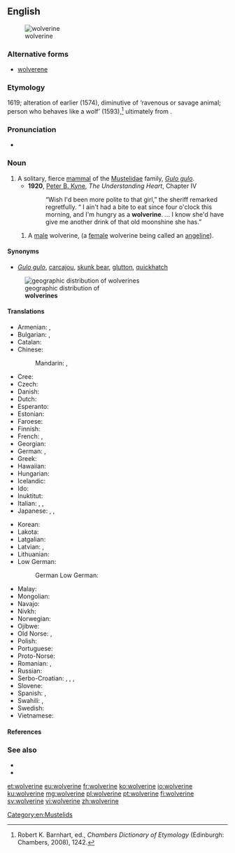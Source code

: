 {{also|Wolverine}}
==English==
[[Image:Wolverine.jpg|thumb|wolverine]]
===Alternative forms===
* [[wolverene]]

===Etymology===
1619; alteration of earlier {{term|wolvering|lang=en}} (1574), diminutive of {{term|wolver|lang=en}} ‘ravenous or savage animal; person who behaves like a wolf’ (1593),<ref>Robert K. Barnhart, ed., ''Chambers Dictionary of Etymology'' (Edinburgh: Chambers, 2008), 1242.</ref> ultimately from {{term|wolf|lang=en}}.

===Pronunciation===
* {{IPA|/ˈwʊlvəˌriːn/|/ˈwɒlvəˌriːn/|lang=en}}

===Noun===
{{en-noun}}

# A solitary, fierce [[mammal]] of the [[Mustelidae]] family, ''[[Gulo gulo]]''.  
#* '''1920''', [[w:Peter B. Kyne|Peter B. Kyne]], ''The Understanding Heart'', Chapter IV
#*:“Wish I'd been more polite to that girl,” the sheriff remarked regretfully. “ I ain't had a bite to eat since four o'clock this morning, and I'm hungry as a '''wolverine'''. … I know she'd have give me another drink of that old moonshine she has.”  
## A [[male]] wolverine, (a [[female]] wolverine being called an [[angeline]]).  

====Synonyms====
* {{sense|animal}} ''[[Gulo gulo]]'', [[carcajou]], [[skunk bear]], [[glutton]], [[quickhatch]]
[[File:Gulo gulo levila.png|thumb|geographic distribution of<br>'''wolverines''']]
====Translations====
{{trans-top|''Gulo gulo''}}
* Armenian: {{t|hy|կուղխ|sc=Armn}}, {{t|hy|շատակերիկ|sc=Armn}}
* Bulgarian: {{t|bg|росомаха|f}}, {{t+|bg|лакомец|f}}
* Catalan: {{t|ca|golut|m}}
* Chinese:
*: Mandarin: {{t+|cmn|狼獾|tr=lánghuān|sc=Hani}}, {{t+|cmn|貂熊|tr=diāoxióng|sc=Hani}}
* Cree: {{t|cr|ᑮᐦᑲᐧᐦᐋᐦᑫᐤ|tr=kîhkwahâhkêw|sc=Cans}}
* Czech: {{t|cs|rosomák|m}}
* Danish: {{t|da|jærv|c}}
* Dutch: {{t+|nl|veelvraat}}
* Esperanto: {{t|eo|gulo}}
* Estonian: {{t|et|ahm}}
* Faroese: {{t|fo|jarvur|m}}
* Finnish: {{t+|fi|ahma}}
* French: {{t+|fr|glouton|m}}, {{t+|fr|carcajou|m}}
* Georgian: {{t|ka|სამურავი|sc=Geor}}
* German: {{t+|de|Vielfraß|m}}, {{t|de|Bärenmarder}}
* Greek: {{t|el|γούλβεριν|m|tr=goúlverin|sc=Grek}}
* Hawaiian: {{t|haw|woleweline}}
* Hungarian: {{t+|hu|rozsomák}}
* Icelandic: {{t|is|jarfi|m}}
* Ido: {{t|io|glutemo}}
* Inuktitut: {{t|iu|ᖃᕝᕕᒃ|tr=qavvik}}
* Italian: {{t|it|ghiottone|m}}, {{t|it|volverina}}, {{t|it|ossifraga}}
* Japanese: {{t+|ja|クズリ|tr=kuzuri|sc=Jpan}}, {{t|ja|貂熊|sc=Jpan}}, {{t|ja|屈狸|sc=Jpan}}
{{trans-mid}}
* Korean: {{t|ko|울버린|sc=Kore}}
* Lakota: {{t|lkt|škečáthaŋka}}
* Latgalian: {{t|ltg|kņauss|tr=k'n'`äus's’}}
* Latvian: {{t|lv|āmrija}}, {{t|lv|tīnis}}
* Lithuanian: {{t|lt|ernis}}
* Low German:
*: German Low German: {{t|nds-de|Veelfraat|m}}
* Malay: {{t|ms|wolverin}}
* Mongolian: {{t|mn|нохой зээх|tr=nokhoi zeekh}}
* Navajo: {{t|nv|niłchiis}}
* Nivkh: {{t|niv|к'узр|tr=k’uzr|sc=Cyrl}}
* Norwegian: {{t+|no|jerv|m}}
* Ojibwe: {{t|oj|gwiingwa'aage}}
* Old Norse: {{t|non|jerfr|m}}, {{t|non|jarfr|m}}
* Polish: {{t+|pl|rosomak|m}}
* Portuguese: {{t|pt|carcaju|m}}
* Proto-Norse: {{t|gmq-pro|ᛖᚱᚨᚠᚨᛉ|m}}
* Romanian: {{t|ro|polifag american|m}}, {{t+|ro|gluton|m}}
* Russian: {{t+|ru|росомаха|f|tr=rosomáxa}}
* Serbo-Croatian: {{t|sh|gorska kuna|f}}, {{t|sh|rosomah|m}}, {{t+|sh|žderonja|m}}, {{t|sh|žderavac|m}}
* Slovene: {{t|sl|rosomáh|m}}
* Spanish: {{t+|es|glotón|m}}, {{t|es|carcayú|m}}
* Swahili: {{t|sw|fisi-milima}}, {{t|sw|wolverini}}
* Swedish: {{t+|sv|järv|c}}
* Vietnamese: {{t|vi|chồn Gulo}}
{{trans-bottom}}

====References====
<references/>

===See also===
* {{projectlink|wikipedia}}
* {{specieslite|Gulo gulo}}

[[Category:en:Mustelids]]

[[et:wolverine]]
[[eu:wolverine]]
[[fr:wolverine]]
[[ko:wolverine]]
[[io:wolverine]]
[[ku:wolverine]]
[[mg:wolverine]]
[[pl:wolverine]]
[[pt:wolverine]]
[[fi:wolverine]]
[[sv:wolverine]]
[[vi:wolverine]]
[[zh:wolverine]]